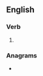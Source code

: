 ==English==

===Verb===
{{head|en|verb form}}

# {{en-third-person singular of|plasticise}}

===Anagrams===
* {{anagrams|en|specialists}}